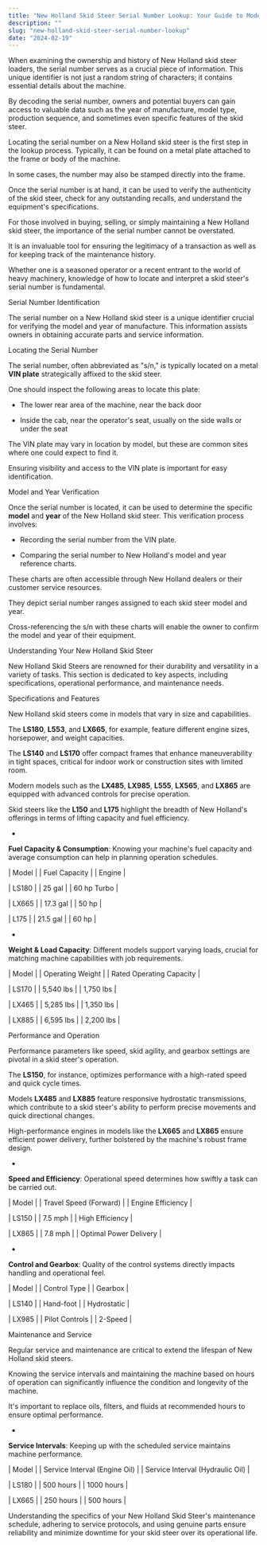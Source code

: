 ```yaml
---
title: "New Holland Skid Steer Serial Number Lookup: Your Guide to Model Identification"
description: ""
slug: "new-holland-skid-steer-serial-number-lookup"
date: "2024-02-19"
---
```



When examining the ownership and history of New Holland skid steer loaders, the serial number serves as a crucial piece of information. This unique identifier is not just a random string of characters; it contains essential details about the machine. 

By decoding the serial number, owners and potential buyers can gain access to valuable data such as the year of manufacture, model type, production sequence, and sometimes even specific features of the skid steer.

Locating the serial number on a New Holland skid steer is the first step in the lookup process. Typically, it can be found on a metal plate attached to the frame or body of the machine. 

In some cases, the number may also be stamped directly into the frame. 

Once the serial number is at hand, it can be used to verify the authenticity of the skid steer, check for any outstanding recalls, and understand the equipment's specifications.

For those involved in buying, selling, or simply maintaining a New Holland skid steer, the importance of the serial number cannot be overstated. 

It is an invaluable tool for ensuring the legitimacy of a transaction as well as for keeping track of the maintenance history. 

Whether one is a seasoned operator or a recent entrant to the world of heavy machinery, knowledge of how to locate and interpret a skid steer's serial number is fundamental.

Serial Number Identification

The serial number on a New Holland skid steer is a unique identifier crucial for verifying the model and year of manufacture. This information assists owners in obtaining accurate parts and service information.

Locating the Serial Number

The serial number, often abbreviated as "s/n," is typically located on a metal **VIN plate** strategically affixed to the skid steer. 

One should inspect the following areas to locate this plate:

- The lower rear area of the machine, near the back door

- Inside the cab, near the operator's seat, usually on the side walls or under the seat

The VIN plate may vary in location by model, but these are common sites where one could expect to find it. 

Ensuring visibility and access to the VIN plate is important for easy identification.

Model and Year Verification

Once the serial number is located, it can be used to determine the specific **model** and **year** of the New Holland skid steer. This verification process involves:

- Recording the serial number from the VIN plate.

- Comparing the serial number to New Holland's model and year reference charts.

These charts are often accessible through New Holland dealers or their customer service resources. 

They depict serial number ranges assigned to each skid steer model and year. 

Cross-referencing the s/n with these charts will enable the owner to confirm the model and year of their equipment.

Understanding Your New Holland Skid Steer

New Holland Skid Steers are renowned for their durability and versatility in a variety of tasks. This section is dedicated to key aspects, including specifications, operational performance, and maintenance needs.

Specifications and Features

New Holland skid steers come in models that vary in size and capabilities. 

The **LS180**, **L553**, and **LX665**, for example, feature different engine sizes, horsepower, and weight capacities. 

The **LS140** and **LS170** offer compact frames that enhance maneuverability in tight spaces, critical for indoor work or construction sites with limited room. 

Modern models such as the **LX485**, **LX985**, **L555**, **LX565**, and **LX865** are equipped with advanced controls for precise operation. 

Skid steers like the **L150** and **L175** highlight the breadth of New Holland's offerings in terms of lifting capacity and fuel efficiency.

- 
**Fuel Capacity &#x26; Consumption**: Knowing your machine's fuel capacity and average consumption can help in planning operation schedules.

| Model |
| Fuel Capacity |
| Engine |

| LS180 |
| 25 gal |
| 60 hp Turbo |

| LX665 |
| 17.3 gal |
| 50 hp |

| L175 |
| 21.5 gal |
| 60 hp |

- 
**Weight &#x26; Load Capacity**: Different models support varying loads, crucial for matching machine capabilities with job requirements.

| Model |
| Operating Weight |
| Rated Operating Capacity |

| LS170 |
| 5,540 lbs |
| 1,750 lbs |

| LX465 |
| 5,285 lbs |
| 1,350 lbs |

| LX885 |
| 6,595 lbs |
| 2,200 lbs |

Performance and Operation

Performance parameters like speed, skid agility, and gearbox settings are pivotal in a skid steer's operation. 

The **LS150**, for instance, optimizes performance with a high-rated speed and quick cycle times. 

Models **LX485** and **LX885** feature responsive hydrostatic transmissions, which contribute to a skid steer's ability to perform precise movements and quick directional changes. 

High-performance engines in models like the **LX665** and **LX865** ensure efficient power delivery, further bolstered by the machine's robust frame design.

- 
**Speed and Efficiency**: Operational speed determines how swiftly a task can be carried out.

| Model |
| Travel Speed (Forward) |
| Engine Efficiency |

| LS150 |
| 7.5 mph |
| High Efficiency |

| LX865 |
| 7.8 mph |
| Optimal Power Delivery |

- 
**Control and Gearbox**: Quality of the control systems directly impacts handling and operational feel.

| Model |
| Control Type |
| Gearbox |

| LS140 |
| Hand-foot |
| Hydrostatic |

| LX985 |
| Pilot Controls |
| 2-Speed |

Maintenance and Service

Regular service and maintenance are critical to extend the lifespan of New Holland skid steers. 

Knowing the service intervals and maintaining the machine based on hours of operation can significantly influence the condition and longevity of the machine. 

It's important to replace oils, filters, and fluids at recommended hours to ensure optimal performance.

- 
**Service Intervals**: Keeping up with the scheduled service maintains machine performance.

| Model |
| Service Interval (Engine Oil) |
| Service Interval (Hydraulic Oil) |

| LS180 |
| 500 hours |
| 1000 hours |

| LX665 |
| 250 hours |
| 500 hours |

Understanding the specifics of your New Holland Skid Steer's maintenance schedule, adhering to service protocols, and using genuine parts ensure reliability and minimize downtime for your skid steer over its operational life.

